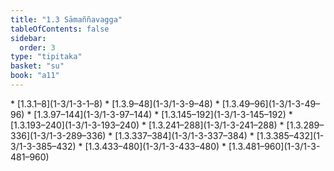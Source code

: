 ```yaml
---
title: "1.3 Sāmaññavagga"
tableOfContents: false
sidebar:
  order: 3
type: "tipitaka"
basket: "su"
book: "a11"
---
```



<DynamicBreadcrumb />



<TableOfContents book="a11" section="1.3">
* [1.3.1–8](1-3/1-3-1–8)
* [1.3.9–48](1-3/1-3-9–48)
* [1.3.49–96](1-3/1-3-49–96)
* [1.3.97–144](1-3/1-3-97–144)
* [1.3.145–192](1-3/1-3-145–192)
* [1.3.193–240](1-3/1-3-193–240)
* [1.3.241–288](1-3/1-3-241–288)
* [1.3.289–336](1-3/1-3-289–336)
* [1.3.337–384](1-3/1-3-337–384)
* [1.3.385–432](1-3/1-3-385–432)
* [1.3.433–480](1-3/1-3-433–480)
* [1.3.481–960](1-3/1-3-481–960)
</TableOfContents>